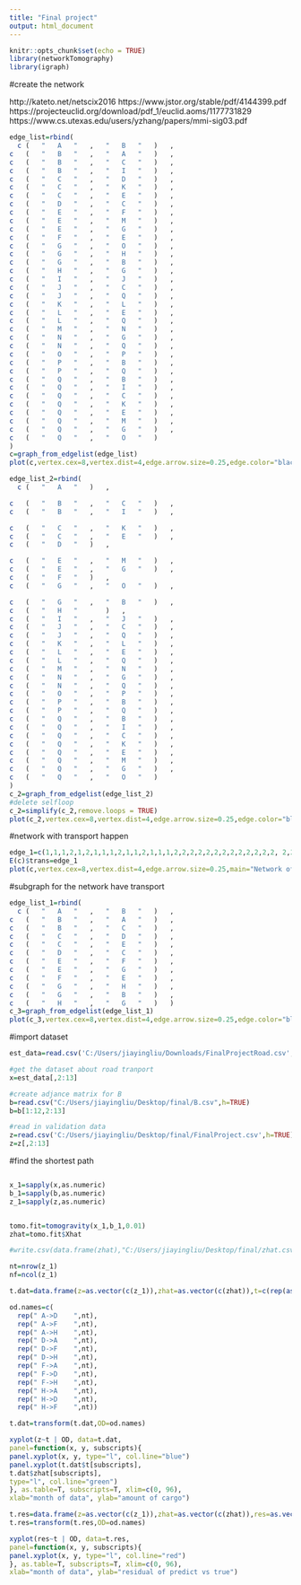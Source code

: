 ---
title: "Final project"
output: html_document
---

```{r setup, include=FALSE}
knitr::opts_chunk$set(echo = TRUE)
library(networkTomography)
library(igraph)
```

#create the network 

http://kateto.net/netscix2016
https://www.jstor.org/stable/pdf/4144399.pdf
https://projecteuclid.org/download/pdf_1/euclid.aoms/1177731829
https://www.cs.utexas.edu/users/yzhang/papers/mmi-sig03.pdf

```{r cars}
edge_list=rbind(
  c	(	"	A	"	,	"	B	"	)	,
c	(	"	B	"	,	"	A	"	)	,
c	(	"	B	"	,	"	C	"	)	,
c	(	"	B	"	,	"	I	"	)	,
c	(	"	C	"	,	"	D	"	)	,
c	(	"	C	"	,	"	K	"	)	,
c	(	"	C	"	,	"	E	"	)	,
c	(	"	D	"	,	"	C	"	)	,
c	(	"	E	"	,	"	F	"	)	,
c	(	"	E	"	,	"	M	"	)	,
c	(	"	E	"	,	"	G	"	)	,
c	(	"	F	"	,	"	E	"	)	,
c	(	"	G	"	,	"	O	"	)	,
c	(	"	G	"	,	"	H	"	)	,
c	(	"	G	"	,	"	B	"	)	,
c	(	"	H	"	,	"	G	"	)	,
c	(	"	I	"	,	"	J	"	)	,
c	(	"	J	"	,	"	C	"	)	,
c	(	"	J	"	,	"	Q	"	)	,
c	(	"	K	"	,	"	L	"	)	,
c	(	"	L	"	,	"	E	"	)	,
c	(	"	L	"	,	"	Q	"	)	,
c	(	"	M	"	,	"	N	"	)	,
c	(	"	N	"	,	"	G	"	)	,
c	(	"	N	"	,	"	Q	"	)	,
c	(	"	O	"	,	"	P	"	)	,
c	(	"	P	"	,	"	B	"	)	,
c	(	"	P	"	,	"	Q	"	)	,
c	(	"	Q	"	,	"	B	"	)	,
c	(	"	Q	"	,	"	I	"	)	,
c	(	"	Q	"	,	"	C	"	)	,
c	(	"	Q	"	,	"	K	"	)	,
c	(	"	Q	"	,	"	E	"	)	,
c	(	"	Q	"	,	"	M	"	)	,
c	(	"	Q	"	,	"	G	"	)	,
c	(	"	Q	"	,	"	O	"	)	
)
c=graph_from_edgelist(edge_list)
plot(c,vertex.cex=8,vertex.dist=4,edge.arrow.size=0.25,edge.color="black",main="Network of city Transportation ")
```

```{r}
edge_list_2=rbind(
  c	(	"	A	"	)	,

c	(	"	B	"	,	"	C	"	)	,
c	(	"	B	"	,	"	I	"	)	,

c	(	"	C	"	,	"	K	"	)	,
c	(	"	C	"	,	"	E	"	)	,
c	(	"	D	"	)	,

c	(	"	E	"	,	"	M	"	)	,
c	(	"	E	"	,	"	G	"	)	,
c	(	"	F	"	)	,
c	(	"	G	"	,	"	O	"	)	,

c	(	"	G	"	,	"	B	"	)	,
c	(	"	H	"		)	,
c	(	"	I	"	,	"	J	"	)	,
c	(	"	J	"	,	"	C	"	)	,
c	(	"	J	"	,	"	Q	"	)	,
c	(	"	K	"	,	"	L	"	)	,
c	(	"	L	"	,	"	E	"	)	,
c	(	"	L	"	,	"	Q	"	)	,
c	(	"	M	"	,	"	N	"	)	,
c	(	"	N	"	,	"	G	"	)	,
c	(	"	N	"	,	"	Q	"	)	,
c	(	"	O	"	,	"	P	"	)	,
c	(	"	P	"	,	"	B	"	)	,
c	(	"	P	"	,	"	Q	"	)	,
c	(	"	Q	"	,	"	B	"	)	,
c	(	"	Q	"	,	"	I	"	)	,
c	(	"	Q	"	,	"	C	"	)	,
c	(	"	Q	"	,	"	K	"	)	,
c	(	"	Q	"	,	"	E	"	)	,
c	(	"	Q	"	,	"	M	"	)	,
c	(	"	Q	"	,	"	G	"	)	,
c	(	"	Q	"	,	"	O	"	)	
)
c_2=graph_from_edgelist(edge_list_2)
#delete selfloop
c_2=simplify(c_2,remove.loops = TRUE)
plot(c_2,vertex.cex=8,vertex.dist=4,edge.arrow.size=0.25,edge.color="black",main="Network of original city Transportation ")
```
#network with transport happen 
```{r}
edge_1=c(1,1,1,2,1,2,1,1,1,2,1,1,2,1,1,1,2,2,2,2,2,2,2,2,2,2,2,2,2,	2,2,2,2,2,2,2)
E(c)$trans=edge_1
plot(c,vertex.cex=8,vertex.dist=4,edge.arrow.size=0.25,main="Network of city Transportation ",edge.color=edge_1*2)

```
#subgraph for the network have transport 



```{r}
edge_list_1=rbind(
  c	(	"	A	"	,	"	B	"	)	,
c	(	"	B	"	,	"	A	"	)	,
c	(	"	B	"	,	"	C	"	)	,
c	(	"	C	"	,	"	D	"	)	,
c	(	"	C	"	,	"	E	"	)	,
c	(	"	D	"	,	"	C	"	)	,
c	(	"	E	"	,	"	F	"	)	,
c	(	"	E	"	,	"	G	"	)	,
c	(	"	F	"	,	"	E	"	)	,
c	(	"	G	"	,	"	H	"	)	,
c	(	"	G	"	,	"	B	"	)	,
c	(	"	H	"	,	"	G	"	)	)
c_3=graph_from_edgelist(edge_list_1)
plot(c_3,vertex.cex=8,vertex.dist=4,edge.arrow.size=0.25,edge.color="black",main="Network of original city Transportation ")
```
#import dataset 
```{r}
est_data=read.csv('C:/Users/jiayingliu/Downloads/FinalProjectRoad.csv',header = TRUE)

#get the dataset about road tranport 
x=est_data[,2:13]

#create adjance matrix for B 
b=read.csv("C:/Users/jiayingliu/Desktop/final/B.csv",h=TRUE)
b=b[1:12,2:13]

#read in validation data
z=read.csv('C:/Users/jiayingliu/Desktop/final/FinalProject.csv',h=TRUE)
z=z[,2:13]
```
#find the shortest path
```{r}

```

```{r}
x_1=sapply(x,as.numeric)
b_1=sapply(b,as.numeric)
z_1=sapply(z,as.numeric)


tomo.fit=tomogravity(x_1,b_1,0.01)
zhat=tomo.fit$Xhat

#write.csv(data.frame(zhat),"C:/Users/jiayingliu/Desktop/final/zhat.csv")
```

```{r}
nt=nrow(z_1)
nf=ncol(z_1)

t.dat=data.frame(z=as.vector(c(z_1)),zhat=as.vector(c(zhat)),t=c(rep(as.vector(est_data$month),nf)))

od.names=c(
  rep("	A->D	",nt),
  rep("	A->F	",nt),
  rep("	A->H	",nt),
  rep("	D->A	",nt),
  rep("	D->F	",nt),
  rep("	D->H	",nt),
  rep("	F->A	",nt),
  rep("	F->D	",nt),
  rep("	F->H	",nt),
  rep("	H->A	",nt),
  rep("	H->D	",nt),
  rep("	H->F	",nt))

t.dat=transform(t.dat,OD=od.names)

xyplot(z~t | OD, data=t.dat,
panel=function(x, y, subscripts){
panel.xyplot(x, y, type="l", col.line="blue")
panel.xyplot(t.dat$t[subscripts],
t.dat$zhat[subscripts],
type="l", col.line="green")
}, as.table=T, subscripts=T, xlim=c(0, 96),
xlab="month of data", ylab="amount of cargo")


```

```{r}
t.res=data.frame(z=as.vector(c(z_1)),zhat=as.vector(c(zhat)),res=as.vector(c(z_1)-c(zhat)),t=c(rep(as.vector(est_data$month),nf)))
t.res=transform(t.res,OD=od.names)

xyplot(res~t | OD, data=t.res,
panel=function(x, y, subscripts){
panel.xyplot(x, y, type="l", col.line="red")
}, as.table=T, subscripts=T, xlim=c(0, 96),
xlab="month of data", ylab="residual of predict vs true")


```

